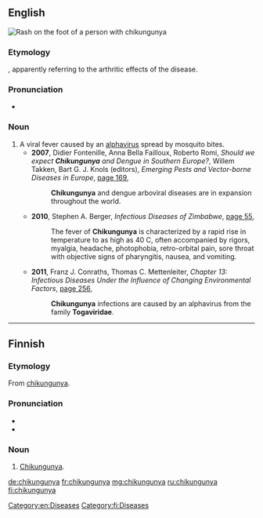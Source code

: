 ==English==
[[File:2012-01-09 Chikungunya on the left feet at The Philippines.jpeg|right|thumb|Rash on the foot of a person with chikungunya]]
{{wikipedia}}

===Etymology===
{{borrowing|kde|chikungunya||that which bends up|lang=en}}, apparently referring to the arthritic effects of the disease.

===Pronunciation===
* {{IPA|/tʃɪkʊŋˈɡʊnjə/|lang=en}}

===Noun===
{{en-noun|-}}

# A viral fever caused by an [[alphavirus]] spread by mosquito bites.
#* '''2007''', Didier Fontenille, Anna Bella Failloux, Roberto Romi, ''Should we expect '''Chikungunya''' and Dengue in Southern Europe?'', Willem Takken, Bart G. J. Knols (editors), ''Emerging Pests and Vector-borne Diseases in Europe'', [http://books.google.com.au/books?id=BEs_2o58GSkC&pg=PA169&dq=%22chikungunya%22%7C%22chikungunyas%22&hl=en&sa=X&ei=tj1iU7rnJoX28QWkv4GYBQ&redir_esc=y#v=onepage&q=%22chikungunya%22%7C%22chikungunyas%22&f=false page 169],
#*: '''Chikungunya''' and dengue arboviral diseases are in expansion throughout the world.
#* '''2010''', Stephen A. Berger, ''Infectious Diseases of Zimbabwe'', [http://books.google.com.au/books?id=SmofSKBd1iUC&pg=PA55&dq=%22chikungunya%22%7C%22chikungunyas%22&hl=en&sa=X&ei=tj1iU7rnJoX28QWkv4GYBQ&redir_esc=y#v=onepage&q=%22chikungunya%22%7C%22chikungunyas%22&f=false page 55],
#*: The fever of '''Chikungunya''' is characterized by a rapid rise in temperature to as high as 40 C, often accompanied by rigors, myalgia, headache, photophobia, retro-orbital pain, sore throat with objective signs of pharyngitis, nausea, and vomiting.
#* '''2011''', Franz J. Conraths, Thomas C. Mettenleiter, ''Chapter 13: Infectious Diseases Under the Influence of Changing Environmental Factors'', [http://books.google.com.au/books?id=IFy_KhR2D78C&pg=PA256&dq=%22chikungunya%22%7C%22chikungunyas%22&hl=en&sa=X&ei=tj1iU7rnJoX28QWkv4GYBQ&redir_esc=y#v=onepage&q=%22chikungunya%22%7C%22chikungunyas%22&f=false page 256],
#*: '''Chikungunya''' infections are caused by an alphavirus from the family '''Togaviridae'''.

[[Category:en:Diseases]]

----

==Finnish==
{{wikipedia|lang=fi}}

===Etymology===
From {{etyl|en|fi}} [[chikungunya#English|chikungunya]].

===Pronunciation===
* {{IPA|/ˈtʃɪkunˌɡunjɑ/|lang=fi}}
* {{hyphenation|chi|kun|gun|ya|lang=fi}}

===Noun===
{{fi-noun}}

# [[chikungunya#English|Chikungunya]].

[[Category:fi:Diseases]]

[[de:chikungunya]]
[[fr:chikungunya]]
[[mg:chikungunya]]
[[ru:chikungunya]]
[[fi:chikungunya]]